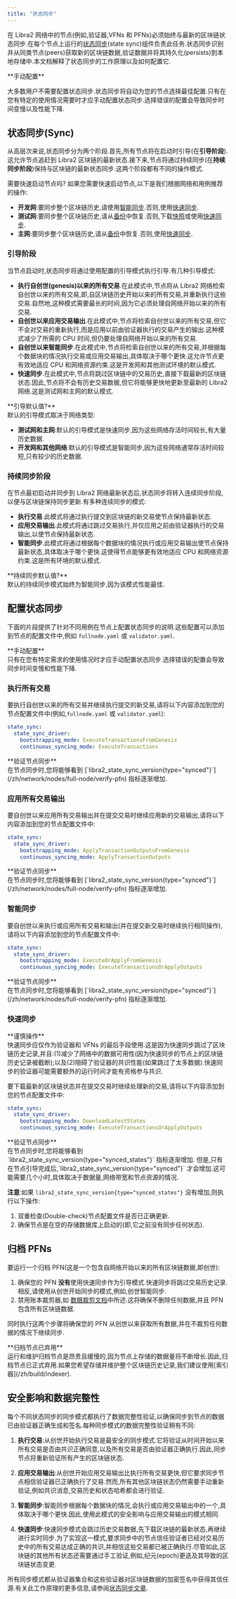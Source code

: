 ```yaml
---
title: "状态同步"
---
```



在 Libra2 网络中的节点(例如,验证器,VFNs 和 PFNs)必须始终与最新的区块链状态同步.在每个节点上运行的[状态同步](https://medium.com/libra2labs/the-evolution-of-state-sync-the-path-to-100k-transactions-per-second-with-sub-second-latency-at-52e25a2c6f10)(state sync)组件负责此任务.状态同步识别并从同类节点(peers)获取新的区块链数据,验证数据并将其持久化(persists)到本地存储中.本文档解释了状态同步的工作原理以及如何配置它.

<Aside type="caution">
  **手动配置**<br />

  大多数用户不需要配置状态同步.状态同步将自动为您的节点选择最佳配置.只有在您有特定的使用情况需要时才应手动配置状态同步.选择错误的配置会导致同步时间变慢以及性能下降.
</Aside>

## 状态同步(Sync)

从高层次来说,状态同步分为两个阶段.首先,所有节点将在启动时引导(在**引导阶段**).这允许节点追赶到 Libra2 区块链的最新状态.接下来,节点将通过持续同步(在**持续同步阶段**)保持与区块链的最新状态同步.这两个阶段都有不同的操作模式.

<Aside type="note">
  需要快速启动节点吗?
  如果您需要快速启动节点,以下是我们根据网络和用例推荐的操作:

  - **开发网**:要同步整个区块链历史,请使用[智能同步](/zh/network/nodes/configure/state-sync#智能同步).否则,使用[快速同步](/zh/network/nodes/configure/state-sync#快速同步).
  - **测试网**:要同步整个区块链历史,请从[备份](/zh/network/nodes/bootstrap-fullnode/libra2-db-restore)中恢复.否则,下载[快照](/zh/network/nodes/bootstrap-fullnode)或使用[快速同步](/zh/network/nodes/configure/state-sync#快速同步).
  - **主网**:要同步整个区块链历史,请从[备份](/zh/network/nodes/bootstrap-fullnode/libra2-db-restore)中恢复.否则,使用[快速同步](/zh/network/nodes/configure/state-sync#快速同步).
</Aside>

### 引导阶段

当节点启动时,状态同步将通过使用配置的引导模式执行引导.有几种引导模式:

- **执行自创世(genesis)以来的所有交易**.在此模式中,节点将从 Libra2 网络检索自创世以来的所有交易,即,自区块链历史开始以来的所有交易,并重新执行这些交易.自然地,这种模式需要最长的时间,因为它必须处理自网络开始以来的所有交易.
- **自创世以来应用交易输出**.在此模式中,节点将检索自创世以来的所有交易,但它不会对交易的重新执行,而是应用以前由验证器执行的交易产生的输出.这种模式减少了所需的 CPU 时间,但仍要处理自网络开始以来的所有交易.
- **自创世以来智能同步**.在此模式中,节点将检索自创世以来的所有交易,并根据每个数据块的情况执行交易或应用交易输出,具体取决于哪个更快.这允许节点更有效地适应 CPU 和网络资源约束.这是开发网和其他测试环境的默认模式.
- **快速同步**.在此模式中,节点将跳过区块链中的交易历史,直接下载最新的区块链状态.因此,节点将不会有历史交易数据,但它将能够更快地更新至最新的 Libra2 网络.这是测试网和主网的默认模式.

<Aside type="note">
  **引导默认值?** <br />
  默认的引导模式取决于网络类型:

  - **测试网和主网**:默认的引导模式是快速同步,因为这些网络存活时间较长,有大量历史数据.
  - **开发网和其他网络**:默认的引导模式是智能同步,因为这些网络通常存活时间较短,只有较少的历史数据.
</Aside>

### 持续同步阶段

在节点最初启动并同步到 Libra2 网络最新状态后,状态同步将转入连续同步阶段,以便与区块链保持同步更新.有多种连续同步的模式:

- **执行交易**.此模式将通过执行提交到区块链的新交易使节点保持最新状态.
- **应用交易输出**.此模式将通过跳过交易执行,并仅应用之前由验证器执行的交易输出,以使节点保持最新状态.
- **智能同步**.此模式将通过根据每个数据块的情况执行或应用交易输出使节点保持最新状态,具体取决于哪个更快.这使得节点能够更有效地适应 CPU 和网络资源约束.这是所有环境的默认模式.

<Aside type="note">
  **持续同步默认值?**<br />
  默认的持续同步模式始终为智能同步,因为该模式性能最佳.
</Aside>

## 配置状态同步

下面的片段提供了针对不同用例在节点上配置状态同步的说明.这些配置可以添加到节点的配置文件中,例如 `fullnode.yaml` 或 `validator.yaml`.

<Aside type="caution">
  **手动配置**<br />
  只有在您有特定需求的使用情况时才应手动配置状态同步.选择错误的配置会导致同步时间变慢和性能下降.
</Aside>

### 执行所有交易

要执行自创世以来的所有交易并继续执行提交的新交易,请将以下内容添加到您的节点配置文件中(例如,`fullnode.yaml` 或 `validator.yaml`):

```yaml filename="fullnode.yaml"
state_sync:
  state_sync_driver:
    bootstrapping_mode: ExecuteTransactionsFromGenesis
    continuous_syncing_mode: ExecuteTransactions
```

<Aside type="caution">
  **验证节点同步**<br />
  在节点同步时,您将能够看到 [`libra2_state_sync_version{type="synced"}`](/zh/network/nodes/full-node/verify-pfn) 指标逐渐增加.
</Aside>

### 应用所有交易输出

要自创世以来应用所有交易输出并在提交交易时继续应用新的交易输出,请将以下内容添加到您的节点配置文件中:

```yaml filename="fullnode.yaml"
state_sync:
  state_sync_driver:
    bootstrapping_mode: ApplyTransactionOutputsFromGenesis
    continuous_syncing_mode: ApplyTransactionOutputs
```

<Aside type="note">
  **验证节点同步**<br />
  在节点同步时,您将能够看到 [`libra2_state_sync_version{type="synced"}`](/zh/network/nodes/full-node/verify-pfn) 指标逐渐增加.
</Aside>

### 智能同步

要自创世以来执行或应用所有交易和输出(并在提交新交易时继续执行相同操作),请将以下内容添加到您的节点配置文件中:

```yaml filename="fullnode.yaml"
state_sync:
  state_sync_driver:
    bootstrapping_mode: ExecuteOrApplyFromGenesis
    continuous_syncing_mode: ExecuteTransactionsOrApplyOutputs
```

<Aside type="note">
  **验证节点同步**<br />
  在节点同步时,您将能够看到 [`libra2_state_sync_version{type="synced"}`](/zh/network/nodes/full-node/verify-pfn) 指标逐渐增加.
</Aside>

### 快速同步

<Aside type="caution">
  **谨慎操作**<br />
  快速同步应仅作为验证器和 VFNs 的最后手段使用.这是因为快速同步跳过了区块链历史记录,并且:(1)减少了网络中的数据可用性(因为快速同步的节点上的区块链历史记录被截断);以及(2)阻碍了验证器的共识性能(如果跳过了太多数据).快速同步的验证器可能需要额外的运行时间才能有资格参与共识.
</Aside>

要下载最新的区块链状态并在提交交易时继续处理新的交易,请将以下内容添加到您的节点配置文件中:

```yaml filename="fullnode.yaml"
state_sync:
  state_sync_driver:
    bootstrapping_mode: DownloadLatestStates
    continuous_syncing_mode: ExecuteTransactionsOrApplyOutputs
```

<Aside type="caution">
  **验证节点同步**<br />
  在节点同步时,您将能够看到 `libra2_state_sync_version{type="synced_states"}` 指标逐渐增加.
  但是,只有在节点引导完成后,`libra2_state_sync_version{type="synced"}` 才会增加.这可能需要几个小时,具体取决于数据量,网络带宽和节点资源的情况.

  **注意**:如果 `libra2_state_sync_version{type="synced_states"}` 没有增加,则执行以下操作:

  1. 双重检查(Double-check)节点配置文件是否已正确更新.
  2. 确保节点是在空的存储数据库上启动的(即,它之前没有同步任何状态).
</Aside>

## 归档 PFNs

要运行一个归档 PFN(这是一个包含自网络开始以来的所有区块链数据,即创世):

1. 确保您的 PFN **没有**使用快速同步作为引导模式.快速同步将跳过交易历史记录.相反,请使用从创世开始同步的模式,例如,创世智能同步.
2. 禁用账本裁剪器,如 [数据裁剪文档](/zh/network/nodes/configure/data-pruning#disable-the-ledger-pruner)中所述.这将确保不删除任何数据,并且 PFN 包含所有区块链数据.

同时执行这两个步骤将确保您的 PFN 从创世以来获取所有数据,并在不裁剪任何数据的情况下继续同步.

<Aside type="caution">
  **归档节点已弃用**<br />
  运行和维护归档节点是昂贵且缓慢的,因为节点上存储的数据量将不断增长.因此,归档节点已正式弃用.如果您希望存储并维护整个区块链历史记录,我们建议使用[索引器](/zh/build/indexer).
</Aside>

## 安全影响和数据完整性

每个不同状态同步的同步模式都执行了数据完整性验证,以确保同步到节点的数据已由验证器正确生成和签名.每种同步模式的数据完整性验证稍有不同:

1. **执行交易**:从创世开始执行交易是最安全的同步模式.它将验证从时间开始以来所有交易是否由共识正确同意,以及所有交易是否由验证器正确执行.因此,同步节点将重新验证所有产生的区块链状态.

2. **应用交易输出**:从创世开始应用交易输出比执行所有交易更快,但它要求同步节点相信验证器已正确执行了交易.然而,所有其他区块链状态仍然需要手动重新验证,例如共识消息,交易历史和状态哈希都会进行验证.

3. **智能同步**:智能同步根据每个数据块的情况,会执行或应用交易输出中的一个,具体取决于哪个更快.因此,使用此模式的安全影响与应用交易输出的模式相同.

4. **快速同步**:快速同步模式会跳过历史交易数据,先下载区块链的最新状态,再继续进行实时同步.为了实现这一模式,要求同步中的节点信任验证者已经对交易历史中的所有交易达成正确的共识,并相信这些交易都已被正确执行.尽管如此,区块链的其他所有状态还需要通过手工验证,例如,纪元(epoch)更迭及其导致的区块链状态变更.

所有同步模式都从验证器集合和这些验证器对区块链数据的加密签名中获得其信任源.有关此工作原理的更多信息,请参阅[状态同步文章](https://medium.com/libra2labs/the-evolution-of-state-sync-the-path-to-100k-transactions-per-second-with-sub-second-latency-at-52e25a2c6f10).
